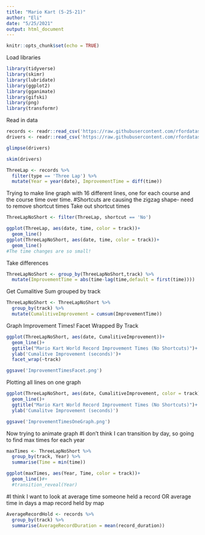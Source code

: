```yaml
---
title: "Mario Kart (5-25-21)"
author: "Eli"
date: "5/25/2021"
output: html_document
---
```


```r
knitr::opts_chunk$set(echo = TRUE)
```

Load libraries
```r
library(tidyverse)
library(skimr)
library(lubridate)
library(ggplot2)
library(gganimate)
library(gifski)
library(png)
library(transformr)
```

Read in data
```r
records <- readr::read_csv('https://raw.githubusercontent.com/rfordatascience/tidytuesday/master/data/2021/2021-05-25/records.csv')
drivers <- readr::read_csv('https://raw.githubusercontent.com/rfordatascience/tidytuesday/master/data/2021/2021-05-25/drivers.csv')
```


```r
glimpse(drivers)
```

```r
skim(drivers)
```

```r
ThreeLap <- records %>% 
  filter(type == 'Three Lap') %>% 
  mutate(Year = year(date), ImprovementTime = diff(time))
```
Trying to make line graph with 16 different lines, one for each course and the course time over time.
#Shortcuts are causing the zigzag shape- need to remove shortcut times
Take out shortcut times
```r
ThreeLapNoShort <- filter(ThreeLap, shortcut == 'No')
```


```r
ggplot(ThreeLap, aes(date, time, color = track))+
  geom_line()
ggplot(ThreeLapNoShort, aes(date, time, color = track))+
  geom_line()
#The time changes are so small!
```

Take differences
```r
ThreeLapNoShort <- group_by(ThreeLapNoShort,track) %>% 
  mutate(ImprovementTime = abs(time-lag(time,default = first(time))))
```

Get Cumalitive Sum grouped by track
```r
ThreeLapNoShort <- ThreeLapNoShort %>% 
  group_by(track) %>% 
  mutate(CumalitiveImprovement = cumsum(ImprovementTime))
```

Graph Improvement Times!
Facet Wrapped By Track
```r
ggplot(ThreeLapNoShort, aes(date, CumalitiveImprovement))+
  geom_line()+
  ggtitle("Mario Kart World Record Improvement Times (No Shortcuts)")+
  ylab('Cumalitve Improvement (seconds)')+
  facet_wrap(~track)

ggsave('ImprovementTimesFacet.png')
```
Plotting all lines on one graph
```r
ggplot(ThreeLapNoShort, aes(date, CumalitiveImprovement, color = track))+
  geom_line()+
  ggtitle("Mario Kart World Record Improvement Times (No Shortcuts)")+
  ylab('Cumalitve Improvement (seconds)')

ggsave('ImprovementTimesOneGraph.png')
```

Now trying to animate graph
#I don't think I can transition by day, so going to find max times for each year
```r
maxTimes <- ThreeLapNoShort %>% 
  group_by(track, Year) %>% 
  summarise(Time = min(time))
```
```r
ggplot(maxTimes, aes(Year, Time, color = track))+
  geom_line()#+
  #transition_reveal(Year)
```

#I think I want to look at average time someone held a record OR average time in days a map record held by map

```r
AverageRecordHold <- records %>% 
  group_by(track) %>% 
  summarise(AverageRecordDuration = mean(record_duration))
```

